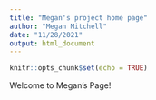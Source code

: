 ```yaml
---
title: "Megan's project home page"
author: "Megan Mitchell"
date: "11/28/2021"
output: html_document
---
```


```r
knitr::opts_chunk$set(echo = TRUE)
```

Welcome to Megan's Page!